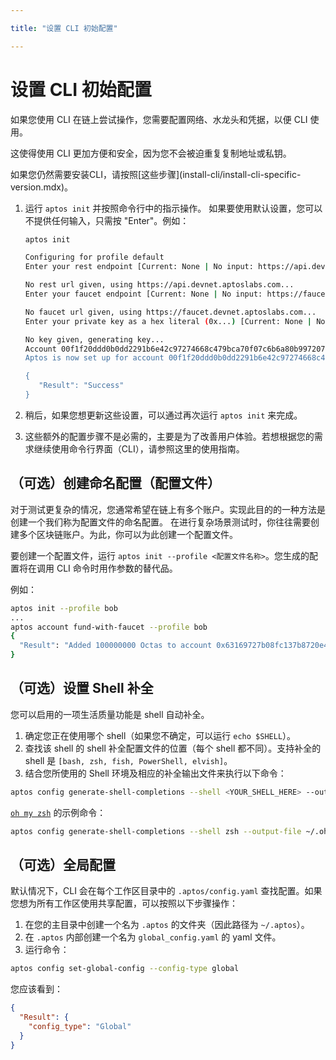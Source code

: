 ```yaml
---

title: "设置 CLI 初始配置"

---
```



# 设置 CLI 初始配置

如果您使用 CLI 在链上尝试操作，您需要配置网络、水龙头和凭据，以便 CLI 使用。

这使得使用 CLI 更加方便和安全，因为您不会被迫重复复制地址或私钥。

<Callout type="warning">
如果您仍然需要安装CLI，请按照[这些步骤](install-cli/install-cli-specific-version.mdx)。
</Callout>

1. 运行 `aptos init` 并按照命令行中的指示操作。
   <Callout type="info" emoji="ℹ️">
   如果要使用默认设置，您可以不提供任何输入，只需按 "Enter"。例如：
   </Callout>

   ```bash filename="Terminal"
   aptos init

   Configuring for profile default
   Enter your rest endpoint [Current: None | No input: https://api.devnet.aptoslabs.com]

   No rest url given, using https://api.devnet.aptoslabs.com...
   Enter your faucet endpoint [Current: None | No input: https://faucet.devnet.aptoslabs.com]

   No faucet url given, using https://faucet.devnet.aptoslabs.com...
   Enter your private key as a hex literal (0x...) [Current: None | No input: Generate new key (or keep one if present)]

   No key given, generating key...
   Account 00f1f20ddd0b0dd2291b6e42c97274668c479bca70f07c6b6a80b99720779696 doesn't exist, creating it and funding it with 10000 coins
   Aptos is now set up for account 00f1f20ddd0b0dd2291b6e42c97274668c479bca70f07c6b6a80b99720779696!  Run `aptos help` for more information about commands

   {
      "Result": "Success"
   }
   ```

2. 稍后，如果您想更新这些设置，可以通过再次运行 `aptos init` 来完成。
3. 这些额外的配置步骤不是必需的，主要是为了改善用户体验。若想根据您的需求继续使用命令行界面（CLI），请参照这里的使用指南。

## （可选）创建命名配置（配置文件）

对于测试更复杂的情况，您通常希望在链上有多个账户。实现此目的的一种方法是创建一个我们称为配置文件的命名配置。
在进行复杂场景测试时，你往往需要创建多个区块链账户。为此，你可以为此创建一个配置文件。

要创建一个配置文件，运行 `aptos init --profile <配置文件名称>`。您生成的配置将在调用 CLI 命令时用作参数的替代品。

例如：

```bash filename="Terminal"
aptos init --profile bob
...
aptos account fund-with-faucet --profile bob
{
  "Result": "Added 100000000 Octas to account 0x63169727b08fc137b8720e451f7a90584ccce04c301e151daeadc7b8191fdfad"
}
```

## （可选）设置 Shell 补全

您可以启用的一项生活质量功能是 shell 自动补全。

1. 确定您正在使用哪个 shell（如果您不确定，可以运行 `echo $SHELL`）。
2. 查找该 shell 的 shell 补全配置文件的位置（每个 shell 都不同）。支持补全的 shell 是 `[bash, zsh, fish, PowerShell, elvish]`。
3. 结合您所使用的 Shell 环境及相应的补全输出文件来执行以下命令：

```bash filename="Terminal"
aptos config generate-shell-completions --shell <YOUR_SHELL_HERE> --output-file <YOUR_SHELL_OUTPUT_DESTINATION>
```

[`oh my zsh`](https://ohmyz.sh/) 的示例命令：

```bash filename="Terminal"
aptos config generate-shell-completions --shell zsh --output-file ~/.oh-my-zsh/completions/_aptos
```

## （可选）全局配置

默认情况下，CLI 会在每个工作区目录中的 `.aptos/config.yaml` 查找配置。如果您想为所有工作区使用共享配置，可以按照以下步骤操作：

1. 在您的主目录中创建一个名为 `.aptos` 的文件夹（因此路径为 `~/.aptos`）。
2. 在 `.aptos` 内部创建一个名为 `global_config.yaml` 的 yaml 文件。
3. 运行命令：

```bash filename="Terminal"
aptos config set-global-config --config-type global
```

您应该看到：

```json
{
  "Result": {
    "config_type": "Global"
  }
}
```
